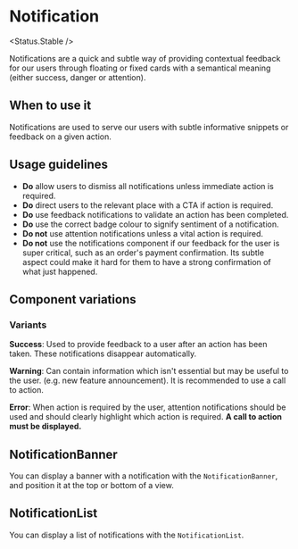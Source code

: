 
# Notification

<Status.Stable />

Notifications are a quick and subtle way of providing contextual feedback for our users through floating
or fixed cards with a semantical meaning (either success, danger or attention).

<Story id="components-notification--base" />
<Props />

## When to use it

Notifications are used to serve our users with subtle informative snippets or feedback
on a given action.

## Usage guidelines

- **Do** allow users to dismiss all notifications unless immediate action is required.
- **Do** direct users to the relevant place with a CTA if action is required.
- **Do** use feedback notifications to validate an action has been completed.
- **Do** use the correct badge colour to signify sentiment of a notification.
- **Do not** use attention notifications unless a vital action is required.
- **Do not** use the notifications component if our feedback for the user is super critical,
  such as an order's payment confirmation. Its subtle aspect could make it hard for them to have
  a strong confirmation of what just happened.

## Component variations

### Variants

<Story id="components-notification--variants" />

**Success**: Used to provide feedback to a user after an action has been taken. These notifications disappear automatically.

**Warning**: Can contain information which isn't essential but may be useful to the user. (e.g. new feature announcement). It is recommended
to use a call to action.

**Error**: When action is required by the user, attention notifications should be used and should clearly highlight which action is required. **A call to action must be displayed.**

## NotificationBanner

You can display a banner with a notification with the `NotificationBanner`, and position it at the top or bottom of a view.

<Story id="components-notification-notificationbanner--base" />
<Props of={NotificationBanner} />

## NotificationList

You can display a list of notifications with the `NotificationList`.

<Story id="components-notification-notificationlist--base" />
<Props of={NotificationList} />
